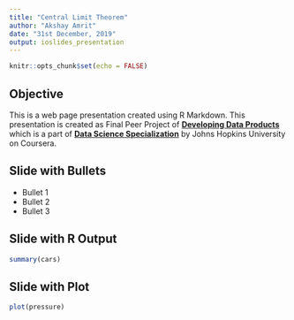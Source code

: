 ```yaml
---
title: "Central Limit Theorem"
author: "Akshay Amrit"
date: "31st December, 2019"
output: ioslides_presentation
---
```


```r
knitr::opts_chunk$set(echo = FALSE)
```

## Objective  
This is a web page presentation created using R Markdown. This presentation is created as Final 
Peer Project of [**Developing Data Products**](https://www.coursera.org/learn/data-products/home/welcome) which is a part of [**Data Science Specialization**](https://www.coursera.org/specializations/jhu-data-science) by Johns Hopkins University on Coursera.


## Slide with Bullets

- Bullet 1
- Bullet 2
- Bullet 3

## Slide with R Output

```r
summary(cars)
```

## Slide with Plot

```r
plot(pressure)
```


